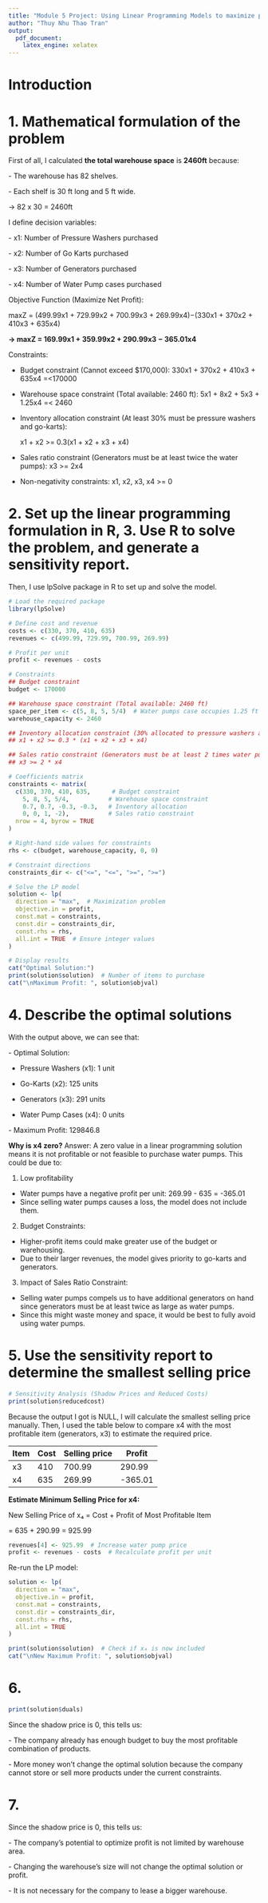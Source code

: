 ```yaml
---
title: "Module 5 Project: Using Linear Programming Models to maximize profits"
author: "Thuy Nhu Thao Tran"
output: 
  pdf_document: 
    latex_engine: xelatex
---
```


# Introduction

# 1. Mathematical formulation of the problem

First of all, I calculated **the total warehouse space** is **2460ft** because:

\- The warehouse has 82 shelves.

\- Each shelf is 30 ft long and 5 ft wide.

-\> 82 x 30 = 2460ft

I define decision variables:

\- x1: Number of Pressure Washers purchased

\- x2: Number of Go Karts purchased

\- x3: Number of Generators purchased

\- x4: Number of Water Pump cases purchased

Objective Function (Maximize Net Profit):

maxZ = (499.99x1 + 729.99x2 + 700.99x3 + 269.99x4)−(330x1 + 370x2 + 410x3 + 635x4)

**-\> maxZ = 169.99x1 + 359.99x2 + 290.99x3 − 365.01x4**

Constraints:

-   Budget constraint (Cannot exceed \$170,000): 330x1 + 370x2 + 410x3 + 635x4 =\<170000

-   Warehouse space constraint (Total available: 2460 ft): 5x1 + 8x2 + 5x3 + 1.25x4 =\< 2460

-   Inventory allocation constraint (At least 30% must be pressure washers and go-karts):

    x1 + x2 \>= 0.3(x1 + x2 + x3 + x4)

-   Sales ratio constraint (Generators must be at least twice the water pumps): x3 \>= 2x4

-   Non-negativity constraints: x1, x2, x3, x4 \>= 0

# 2. Set up the linear programming formulation in R, 3. Use R to solve the problem, and generate a sensitivity report.

Then, I use lpSolve package in R to set up and solve the model.

```r
# Load the required package
library(lpSolve)

# Define cost and revenue
costs <- c(330, 370, 410, 635)
revenues <- c(499.99, 729.99, 700.99, 269.99)

# Profit per unit
profit <- revenues - costs

# Constraints
## Budget constraint
budget <- 170000

## Warehouse space constraint (Total available: 2460 ft)
space_per_item <- c(5, 8, 5, 5/4)  # Water pumps case occupies 1.25 ft
warehouse_capacity <- 2460

## Inventory allocation constraint (30% allocated to pressure washers and go-karts)
## x1 + x2 >= 0.3 * (x1 + x2 + x3 + x4)

## Sales ratio constraint (Generators must be at least 2 times water pumps)
## x3 >= 2 * x4

# Coefficients matrix
constraints <- matrix(
  c(330, 370, 410, 635,      # Budget constraint
    5, 8, 5, 5/4,           # Warehouse space constraint
    0.7, 0.7, -0.3, -0.3,   # Inventory allocation
    0, 0, 1, -2),           # Sales ratio constraint
  nrow = 4, byrow = TRUE
)

# Right-hand side values for constraints
rhs <- c(budget, warehouse_capacity, 0, 0)

# Constraint directions
constraints_dir <- c("<=", "<=", ">=", ">=")

# Solve the LP model
solution <- lp(
  direction = "max",  # Maximization problem
  objective.in = profit,
  const.mat = constraints,
  const.dir = constraints_dir,
  const.rhs = rhs,
  all.int = TRUE  # Ensure integer values
)

# Display results
cat("Optimal Solution:")
print(solution$solution)  # Number of items to purchase
cat("\nMaximum Profit: ", solution$objval)

```

# 4. Describe the optimal solutions

With the output above, we can see that:

\- Optimal Solution:

-   Pressure Washers (x1): 1 unit

-   Go-Karts (x2): 125 units

-   Generators (x3): 291 units

-   Water Pump Cases (x4): 0 units

\- Maximum Profit: 129846.8

**Why is x4 zero?** Answer: A zero value in a linear programming solution means it is not profitable or not feasible to purchase water pumps. This could be due to:

1.  Low profitability

-   Water pumps have a negative profit per unit: 269.99 - 635 = -365.01
-   Since selling water pumps causes a loss, the model does not include them.

2.  Budget Constraints:

-   Higher-profit items could make greater use of the budget or warehousing.
-   Due to their larger revenues, the model gives priority to go-karts and generators.

3.  Impact of Sales Ratio Constraint:

-   Selling water pumps compels us to have additional generators on hand since generators must be at least twice as large as water pumps.
-   Since this might waste money and space, it would be best to fully avoid using water pumps.

# 5. Use the sensitivity report to determine the smallest selling price

```r
# Sensitivity Analysis (Shadow Prices and Reduced Costs)
print(solution$reducedcost)
```

Because the output I got is NULL, I will calculate the smallest selling price manually. Then, I used the table below to compare x4 with the most profitable item (generators, x3) to estimate the required price.

| Item | Cost | Selling price | Profit  |
|------|------|---------------|---------|
| x3   | 410  | 700.99        | 290.99  |
| x4   | 635  | 269.99        | -365.01 |

**Estimate Minimum Selling Price for x4:**

New Selling Price of x₄ = Cost + Profit of Most Profitable Item

= 635 + 290.99 = 925.99

```r
revenues[4] <- 925.99  # Increase water pump price
profit <- revenues - costs  # Recalculate profit per unit
```

Re-run the LP model:

```r
solution <- lp(
  direction = "max",
  objective.in = profit,
  const.mat = constraints,
  const.dir = constraints_dir,
  const.rhs = rhs,
  all.int = TRUE
)

print(solution$solution)  # Check if x₄ is now included
cat("\nNew Maximum Profit: ", solution$objval)

```

# 6.

```r
print(solution$duals)
```

Since the shadow price is 0, this tells us:

\- The company already has enough budget to buy the most profitable combination of products.

\- More money won’t change the optimal solution because the company cannot store or sell more products under the current constraints.

# 7.

Since the shadow price is 0, this tells us:

\- The company's potential to optimize profit is not limited by warehouse area.

\- Changing the warehouse's size will not change the optimal solution or profit.

\- It is not necessary for the company to lease a bigger warehouse.
